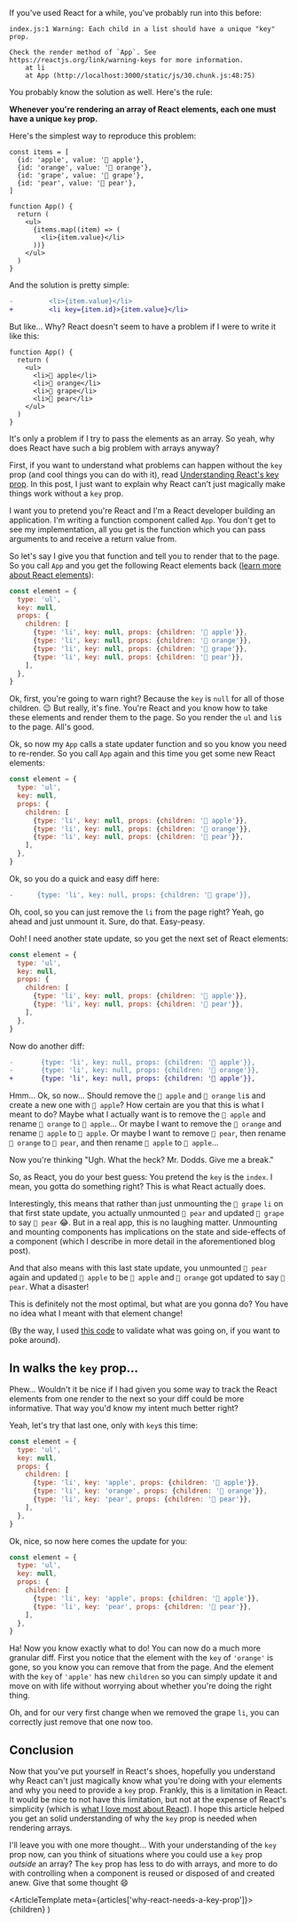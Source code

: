 If you've used React for a while, you've probably run into this before:

```
index.js:1 Warning: Each child in a list should have a unique "key" prop.

Check the render method of `App`. See https://reactjs.org/link/warning-keys for more information.
    at li
    at App (http://localhost:3000/static/js/30.chunk.js:48:75)
```

You probably know the solution as well. Here's the rule:

**Whenever you're rendering an array of React elements, each one must have a
unique `key` prop.**

Here's the simplest way to reproduce this problem:

```tsx
const items = [
  {id: 'apple', value: '🍎 apple'},
  {id: 'orange', value: '🍊 orange'},
  {id: 'grape', value: '🍇 grape'},
  {id: 'pear', value: '🍐 pear'},
]

function App() {
  return (
    <ul>
      {items.map((item) => (
        <li>{item.value}</li>
      ))}
    </ul>
  )
}
```

And the solution is pretty simple:

```diff
-         <li>{item.value}</li>
+         <li key={item.id}>{item.value}</li>
```

But like... Why? React doesn't seem to have a problem if I were to write it like
this:

```tsx
function App() {
  return (
    <ul>
      <li>🍎 apple</li>
      <li>🍊 orange</li>
      <li>🍇 grape</li>
      <li>🍐 pear</li>
    </ul>
  )
}
```

It's only a problem if I try to pass the elements as an array. So yeah, why does
React have such a big problem with arrays anyway?

First, if you want to understand what problems can happen without the `key` prop
(and cool things you can do with it), read
[Understanding React's key prop](https://kentcdodds.com/blog/understanding-reacts-key-prop).
In this post, I just want to explain why React can't just magically make things
work without a `key` prop.

I want you to pretend you're React and I'm a React developer building an
application. I'm writing a function component called `App`. You don't get to see
my implementation, all you get is the function which you can pass arguments to and
receive a return value from.

So let's say I give you that function and tell you to render that to the page.
So you call `App` and you get the following React elements back
([learn more about React elements](https://kentcdodds.com/blog/what-is-jsx)):

```js
const element = {
  type: 'ul',
  key: null,
  props: {
    children: [
      {type: 'li', key: null, props: {children: '🍎 apple'}},
      {type: 'li', key: null, props: {children: '🍊 orange'}},
      {type: 'li', key: null, props: {children: '🍇 grape'}},
      {type: 'li', key: null, props: {children: '🍐 pear'}},
    ],
  },
}
```

Ok, first, you're going to warn right? Because the `key` is `null` for all of
those children. 😉 But really, it's fine. You're React and you know how to take
these elements and render them to the page. So you render the `ul` and `li`s to
the page. All's good.

Ok, so now my `App` calls a state updater function and so you know you need to
re-render. So you call `App` again and this time you get some new React
elements:

```javascript
const element = {
  type: 'ul',
  key: null,
  props: {
    children: [
      {type: 'li', key: null, props: {children: '🍎 apple'}},
      {type: 'li', key: null, props: {children: '🍊 orange'}},
      {type: 'li', key: null, props: {children: '🍐 pear'}},
    ],
  },
}
```

Ok, so you do a quick and easy diff here:

```diff
-      {type: 'li', key: null, props: {children: '🍇 grape'}},
```

Oh, cool, so you can just remove the `li` from the page right? Yeah, go ahead
and just unmount it. Sure, do that. Easy-peasy.

Ooh! I need another state update, so you get the next set of React elements:

```javascript
const element = {
  type: 'ul',
  key: null,
  props: {
    children: [
      {type: 'li', key: null, props: {children: '🍊 apple'}},
      {type: 'li', key: null, props: {children: '🍐 pear'}},
    ],
  },
}
```

Now do another diff:

```diff
-       {type: 'li', key: null, props: {children: '🍎 apple'}},
-       {type: 'li', key: null, props: {children: '🍊 orange'}},
+       {type: 'li', key: null, props: {children: '🍊 apple'}},
```

Hmm... Ok, so now... Should remove the `🍎 apple` and `🍊 orange` `li`s and
create a new one with `🍊 apple`? How certain are you that this is what I meant
to do? Maybe what I actually want is to remove the `🍎 apple` and rename
`🍊 orange` to `🍊 apple`... Or maybe I want to remove the `🍊 orange` and
rename `🍎 apple` to `🍊 apple`. Or maybe I want to remove `🍐 pear`, then
rename `🍊 orange` to `🍐 pear`, and then rename `🍎 apple` to `🍊 apple`...

Now you're thinking "Ugh. What the heck? Mr. Dodds. Give me a break."

So, as React, you do your best guess: You pretend the `key` is the `index`. I
mean, you gotta do something right? This is what React actually does.

Interestingly, this means that rather than just unmounting the `🍇 grape` `li`
on that first state update, you actually unmounted `🍐 pear` and updated
`🍇 grape` to say `🍐 pear` 😂. But in a real app, this is no laughing matter.
Unmounting and mounting components has implications on the state and
side-effects of a component (which I describe in more detail in the
aforementioned blog post).

And that also means with this last state update, you unmounted `🍐 pear` again
and updated `🍎 apple` to be `🍊 apple` and `🍊 orange` got updated to say
`🍐 pear`. What a disaster!

This is definitely not the most optimal, but what are you gonna do? You have no
idea what I meant with that element change!

(By the way, I used
[this code](https://codesandbox.io/s/romantic-kalam-mliwb?file=/src/index.js) to
validate what was going on, if you want to poke around).

## In walks the `key` prop...

Phew... Wouldn't it be nice if I had given you some way to track the React
elements from one render to the next so your diff could be more informative.
That way you'd know my intent much better right?

Yeah, let's try that last one, only with `key`s this time:

```javascript
const element = {
  type: 'ul',
  key: null,
  props: {
    children: [
      {type: 'li', key: 'apple', props: {children: '🍎 apple'}},
      {type: 'li', key: 'orange', props: {children: '🍊 orange'}},
      {type: 'li', key: 'pear', props: {children: '🍐 pear'}},
    ],
  },
}
```

Ok, nice, so now here comes the update for you:

```javascript
const element = {
  type: 'ul',
  key: null,
  props: {
    children: [
      {type: 'li', key: 'apple', props: {children: '🍊 apple'}},
      {type: 'li', key: 'pear', props: {children: '🍐 pear'}},
    ],
  },
}
```

Ha! Now you know exactly what to do! You can now do a much more granular diff.
First you notice that the element with the `key` of `'orange'` is gone, so you
know you can remove that from the page. And the element with the `key` of
`'apple'` has new `children` so you can simply update it and move on with life
without worrying about whether you're doing the right thing.

Oh, and for our very first change when we removed the grape `li`, you can
correctly just remove that one now too.

## Conclusion

Now that you've put yourself in React's shoes, hopefully you understand why
React can't just magically know what you're doing with your elements and why you
need to provide a `key` prop. Frankly, this is a limitation in React. It would
be nice to not have this limitation, but not at the expense of React's
simplicity (which is
[what I love most about React](https://epicreact.dev/why-i-love-react)). I hope
this article helped you get an solid understanding of why the `key` prop is
needed when rendering arrays.

I'll leave you with one more thought... With your understanding of the `key`
prop now, can you think of situations where you could use a `key` prop
_outside_ an array? The `key` prop has less to do with arrays, and more to do
with controlling when a component is reused or disposed of and created anew.
Give that some thought 😄


  <ArticleTemplate meta={articles['why-react-needs-a-key-prop']}>
    {children}
  </ArticleTemplate>
)
